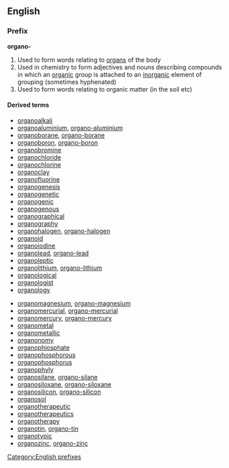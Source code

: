==English==

===Prefix===
'''organo-'''

# Used to form words relating to [[organ]]s of the body
# Used in chemistry to form adjectives and nouns describing compounds in which an [[organic]] group is attached to an [[inorganic]] element of grouping (sometimes hyphenated)
# Used to form words relating to organic matter (in the soil etc)

====Derived terms====
{{top2}}
*[[organoalkali]]
*[[organoaluminium]], [[organo-aluminium]]
*[[organoborane]], [[organo-borane]]
*[[organoboron]], [[organo-boron]]
*[[organobromine]]
*[[organochloride]]
*[[organochlorine]]
*[[organoclay]]
*[[organofluorine]]
*[[organogenesis]]
*[[organogenetic]]
*[[organogenic]]
*[[organogenous]]
*[[organographical]]
*[[organography]]
*[[organohalogen]], [[organo-halogen]]
*[[organoid]]
*[[organoiodine]]
*[[organolead]], [[organo-lead]]
*[[organoleptic]]
*[[organolithium]], [[organo-lithium]]
*[[organological]]
*[[organologist]]
*[[organology]]
{{mid2}}
*[[organomagnesium]], [[organo-magnesium]]
*[[organomercurial]], [[organo-mercurial]]
*[[organomercury]], [[organo-mercury]]
*[[organometal]]
*[[organometallic]]
*[[organonomy]]
*[[organophiosphate]]
*[[organophosphorous]]
*[[organophosphorus]]
*[[organophyly]]
*[[organosilane]], [[organo-silane]]
*[[organosiloxane]], [[organo-siloxane]]
*[[organosilicon]], [[organo-silicon]]
*[[organosol]]
*[[organotherapeutic]]
*[[organotherapeutics]]
*[[organotherapy]]
*[[organotin]], [[organo-tin]]
*[[organotypic]]
*[[organozinc]], [[organo-zinc]]
{{bottom2}}

[[Category:English prefixes]]
